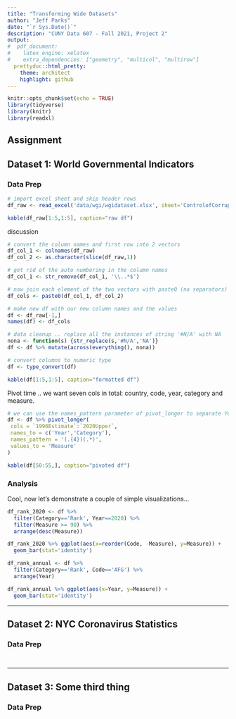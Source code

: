 ```yaml
---
title: "Transforming Wide Datasets"
author: "Jeff Parks"
date: "`r Sys.Date()`"
description: "CUNY Data 607 - Fall 2021, Project 2"
output:
#  pdf_document:
#    latex_engine: xelatex
#    extra_dependencies: ["geometry", "multicol", "multirow"]
  prettydoc::html_pretty:
    theme: architect
    highlight: github
---
```


```r
knitr::opts_chunk$set(echo = TRUE)
library(tidyverse)
library(knitr)
library(readxl)
```

## Assignment

## Dataset 1: World Governmental Indicators

### Data Prep
```r
# import excel sheet and skip header rows
df_raw <- read_excel('data/wgi/wgidataset.xlsx', sheet='ControlofCorruption', skip=12)
```

```r
kable(df_raw[1:5,1:5], caption="raw df")
```

discussion

```r
# convert the column names and first row into 2 vectors
df_col_1 <- colnames(df_raw)
df_col_2 <- as.character(slice(df_raw,1))

# get rid of the auto numbering in the column names
df_col_1 <- str_remove(df_col_1, '\\..*$')

# now join each element of the two vectors with paste0 (no separators)
df_cols <- paste0(df_col_1, df_col_2)

# make new df with our new column names and the values
df <- df_raw[-1,]
names(df) <- df_cols

# data cleanup .. replace all the instances of string '#N/A' with NA
nona <- function(s) {str_replace(s,'#N/A','NA')}
df <- df %>% mutate(across(everything(), nona))

# convert columns to numeric type
df <- type_convert(df)
```

```r
kable(df[1:5,1:5], caption="formatted df")
```

Pivot time .. we want seven cols in total: country, code, year, category and measure.

```r
# we can use the names_pattern parameter of pivot_longer to separate Year and Category into separate columns .. pretty useful!
df <- df %>% pivot_longer(
 cols = `1996Estimate`:`2020Upper`,
 names_to = c('Year','Category'),
 names_pattern = '(.{4})(.*)',
 values_to = 'Measure'
)
```

```r
kable(df[50:55,], caption="pivoted df")
```

### Analysis

Cool, now let's demonstrate a couple of simple visualizations...

```r

df_rank_2020 <- df %>% 
  filter(Category=='Rank', Year==2020) %>% 
  filter(Measure >= 90) %>%
  arrange(desc(Measure))

df_rank_2020 %>% ggplot(aes(x=reorder(Code, -Measure), y=Measure)) +
  geom_bar(stat='identity')
```

```r

df_rank_annual <- df %>% 
  filter(Category=='Rank', Code=='AFG') %>% 
  arrange(Year)

df_rank_annual %>% ggplot(aes(x=Year, y=Measure)) +
  geom_bar(stat='identity')

```

---

## Dataset 2: NYC Coronavirus Statistics

### Data Prep
```r
```

```r
```

---

## Dataset 3: Some third thing

### Data Prep
```r
```

```r
```